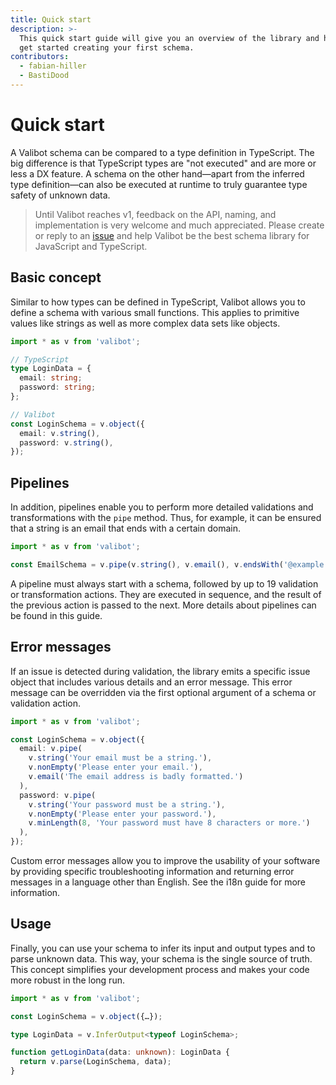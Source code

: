 ```yaml
---
title: Quick start
description: >-
  This quick start guide will give you an overview of the library and help you
  get started creating your first schema.
contributors:
  - fabian-hiller
  - BastiDood
---
```



# Quick start

A Valibot schema can be compared to a type definition in TypeScript. The big difference is that TypeScript types are "not executed" and are more or less a DX feature. A schema on the other hand—apart from the inferred type definition—can also be executed at runtime to truly guarantee type safety of unknown data.

> Until Valibot reaches v1, feedback on the API, naming, and implementation is very welcome and much appreciated. Please create or reply to an [issue](https://github.com/fabian-hiller/valibot/issues) and help Valibot be the best schema library for JavaScript and TypeScript.

## Basic concept

Similar to how types can be defined in TypeScript, Valibot allows you to define a schema with various small functions. This applies to primitive values like strings as well as more complex data sets like objects.

```ts
import * as v from 'valibot';

// TypeScript
type LoginData = {
  email: string;
  password: string;
};

// Valibot
const LoginSchema = v.object({
  email: v.string(),
  password: v.string(),
});
```

## Pipelines

In addition, pipelines enable you to perform more detailed validations and transformations with the <Link href="/api/pipe/">`pipe`</Link> method. Thus, for example, it can be ensured that a string is an email that ends with a certain domain.

```ts
import * as v from 'valibot';

const EmailSchema = v.pipe(v.string(), v.email(), v.endsWith('@example.com'));
```

A pipeline must always start with a schema, followed by up to 19 validation or transformation actions. They are executed in sequence, and the result of the previous action is passed to the next. More details about pipelines can be found in <Link href="/guides/pipelines/">this guide</Link>.

## Error messages

If an issue is detected during validation, the library emits a specific issue object that includes various details and an error message. This error message can be overridden via the first optional argument of a schema or validation action.

```ts
import * as v from 'valibot';

const LoginSchema = v.object({
  email: v.pipe(
    v.string('Your email must be a string.'),
    v.nonEmpty('Please enter your email.'),
    v.email('The email address is badly formatted.')
  ),
  password: v.pipe(
    v.string('Your password must be a string.'),
    v.nonEmpty('Please enter your password.'),
    v.minLength(8, 'Your password must have 8 characters or more.')
  ),
});
```

Custom error messages allow you to improve the usability of your software by providing specific troubleshooting information and returning error messages in a language other than English. See the <Link href="/guides/internationalization/">i18n guide</Link> for more information.

## Usage

Finally, you can use your schema to infer its input and output types and to parse unknown data. This way, your schema is the single source of truth. This concept simplifies your development process and makes your code more robust in the long run.

```ts
import * as v from 'valibot';

const LoginSchema = v.object({…});

type LoginData = v.InferOutput<typeof LoginSchema>;

function getLoginData(data: unknown): LoginData {
  return v.parse(LoginSchema, data);
}
```
